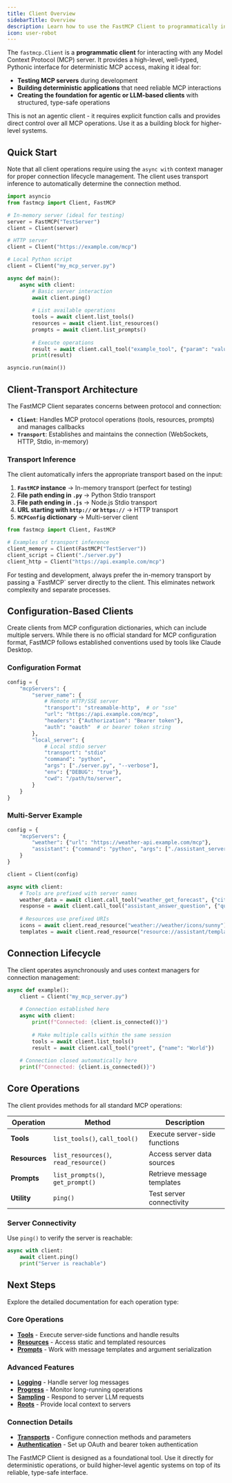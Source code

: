 ```yaml
---
title: Client Overview
sidebarTitle: Overview
description: Learn how to use the FastMCP Client to programmatically interact with MCP servers.
icon: user-robot
---
```



<VersionBadge version="2.0.0" />

The `fastmcp.Client` is a **programmatic client** for interacting with any Model Context Protocol (MCP) server. It provides a high-level, well-typed, Pythonic interface for deterministic MCP access, making it ideal for:

- **Testing MCP servers** during development
- **Building deterministic applications** that need reliable MCP interactions
- **Creating the foundation for agentic or LLM-based clients** with structured, type-safe operations


<Note>
This is not an agentic client - it requires explicit function calls and provides direct control over all MCP operations. Use it as a building block for higher-level systems.
</Note>

## Quick Start

Note that all client operations require using the `async with` context manager for proper connection lifecycle management. The client uses transport inference to automatically determine the connection method.

```python
import asyncio
from fastmcp import Client, FastMCP

# In-memory server (ideal for testing)
server = FastMCP("TestServer")
client = Client(server)

# HTTP server
client = Client("https://example.com/mcp")

# Local Python script
client = Client("my_mcp_server.py")

async def main():
    async with client:
        # Basic server interaction
        await client.ping()
        
        # List available operations
        tools = await client.list_tools()
        resources = await client.list_resources()
        prompts = await client.list_prompts()
        
        # Execute operations
        result = await client.call_tool("example_tool", {"param": "value"})
        print(result)

asyncio.run(main())
```

## Client-Transport Architecture

The FastMCP Client separates concerns between protocol and connection:

- **`Client`**: Handles MCP protocol operations (tools, resources, prompts) and manages callbacks
- **`Transport`**: Establishes and maintains the connection (WebSockets, HTTP, Stdio, in-memory)

### Transport Inference

The client automatically infers the appropriate transport based on the input:

1. **`FastMCP` instance** → In-memory transport (perfect for testing)
2. **File path ending in `.py`** → Python Stdio transport
3. **File path ending in `.js`** → Node.js Stdio transport  
4. **URL starting with `http://` or `https://`** → HTTP transport
5. **`MCPConfig` dictionary** → Multi-server client

```python
from fastmcp import Client, FastMCP

# Examples of transport inference
client_memory = Client(FastMCP("TestServer"))
client_script = Client("./server.py") 
client_http = Client("https://api.example.com/mcp")
```

<Tip>
For testing and development, always prefer the in-memory transport by passing a `FastMCP` server directly to the client. This eliminates network complexity and separate processes.
</Tip>

## Configuration-Based Clients

<VersionBadge version="2.4.0" />

Create clients from MCP configuration dictionaries, which can include multiple servers. While there is no official standard for MCP configuration format, FastMCP follows established conventions used by tools like Claude Desktop.

### Configuration Format

```python
config = {
    "mcpServers": {
        "server_name": {
            # Remote HTTP/SSE server
            "transport": "streamable-http",  # or "sse" 
            "url": "https://api.example.com/mcp",
            "headers": {"Authorization": "Bearer token"},
            "auth": "oauth"  # or bearer token string
        },
        "local_server": {
            # Local stdio server
            "transport": "stdio"
            "command": "python",
            "args": ["./server.py", "--verbose"],
            "env": {"DEBUG": "true"},
            "cwd": "/path/to/server",
        }
    }
}
```

### Multi-Server Example

```python
config = {
    "mcpServers": {
        "weather": {"url": "https://weather-api.example.com/mcp"},
        "assistant": {"command": "python", "args": ["./assistant_server.py"]}
    }
}

client = Client(config)

async with client:
    # Tools are prefixed with server names
    weather_data = await client.call_tool("weather_get_forecast", {"city": "London"})
    response = await client.call_tool("assistant_answer_question", {"question": "What's the capital of France?"})
    
    # Resources use prefixed URIs
    icons = await client.read_resource("weather://weather/icons/sunny")
    templates = await client.read_resource("resource://assistant/templates/list")
```

## Connection Lifecycle

The client operates asynchronously and uses context managers for connection management:

```python
async def example():
    client = Client("my_mcp_server.py")
    
    # Connection established here
    async with client:
        print(f"Connected: {client.is_connected()}")
        
        # Make multiple calls within the same session
        tools = await client.list_tools()
        result = await client.call_tool("greet", {"name": "World"})
        
    # Connection closed automatically here
    print(f"Connected: {client.is_connected()}")
```

## Core Operations

The client provides methods for all standard MCP operations:

| Operation | Method | Description |
|-----------|--------|-------------|
| **Tools** | `list_tools()`, `call_tool()` | Execute server-side functions |
| **Resources** | `list_resources()`, `read_resource()` | Access server data sources |
| **Prompts** | `list_prompts()`, `get_prompt()` | Retrieve message templates |
| **Utility** | `ping()` | Test server connectivity |

### Server Connectivity

Use `ping()` to verify the server is reachable:

```python
async with client:
    await client.ping()
    print("Server is reachable")
```

## Next Steps

Explore the detailed documentation for each operation type:

### Core Operations
- **[Tools](/clients/tools)** - Execute server-side functions and handle results
- **[Resources](/clients/resources)** - Access static and templated resources  
- **[Prompts](/clients/prompts)** - Work with message templates and argument serialization

### Advanced Features
- **[Logging](/clients/logging)** - Handle server log messages
- **[Progress](/clients/progress)** - Monitor long-running operations
- **[Sampling](/clients/sampling)** - Respond to server LLM requests
- **[Roots](/clients/roots)** - Provide local context to servers

### Connection Details
- **[Transports](/clients/transports)** - Configure connection methods and parameters
- **[Authentication](/clients/auth/oauth)** - Set up OAuth and bearer token authentication

<Tip>
The FastMCP Client is designed as a foundational tool. Use it directly for deterministic operations, or build higher-level agentic systems on top of its reliable, type-safe interface.
</Tip>